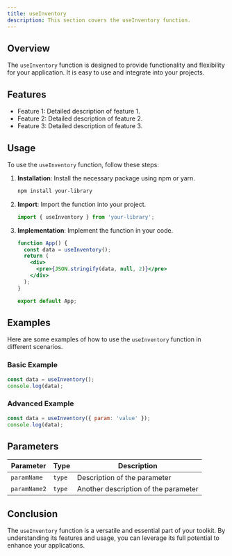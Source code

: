 ```yaml
---
title: useInventory
description: This section covers the useInventory function.
---
```


## Overview

The `useInventory` function is designed to provide functionality and flexibility for your application. It is easy to use and integrate into your projects.

## Features

- Feature 1: Detailed description of feature 1.
- Feature 2: Detailed description of feature 2.
- Feature 3: Detailed description of feature 3.

## Usage

To use the `useInventory` function, follow these steps:

1. **Installation**: Install the necessary package using npm or yarn.
   ```bash
   npm install your-library
   ```
2. **Import**: Import the function into your project.
   ```jsx
   import { useInventory } from 'your-library';
   ```
3. **Implementation**: Implement the function in your code.
   ```jsx
   function App() {
     const data = useInventory();
     return (
       <div>
         <pre>{JSON.stringify(data, null, 2)}</pre>
       </div>
     );
   }

   export default App;
   ```

## Examples

Here are some examples of how to use the `useInventory` function in different scenarios.

### Basic Example

```jsx
const data = useInventory();
console.log(data);
```

### Advanced Example

```jsx
const data = useInventory({ param: 'value' });
console.log(data);
```

## Parameters

| Parameter    | Type     | Description                       |
|--------------|----------|-----------------------------------|
| `paramName`  | `type` | Description of the parameter     |
| `paramName2` | `type` | Another description of the parameter |

## Conclusion

The `useInventory` function is a versatile and essential part of your toolkit. By understanding its features and usage, you can leverage its full potential to enhance your applications.